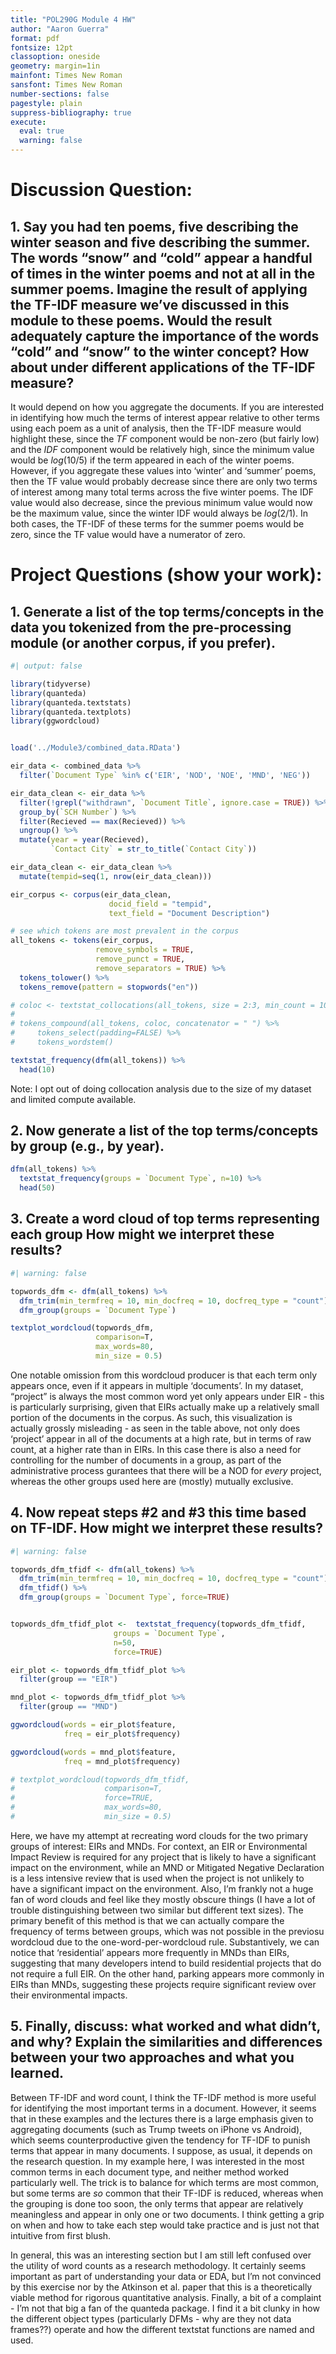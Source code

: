 ```yaml
---
title: "POL290G Module 4 HW"
author: "Aaron Guerra"
format: pdf
fontsize: 12pt
classoption: oneside
geometry: margin=1in
mainfont: Times New Roman
sansfont: Times New Roman
number-sections: false
pagestyle: plain
suppress-bibliography: true
execute:
  eval: true
  warning: false
---
```


# Discussion Question:

## 1. Say you had ten poems, five describing the winter season and five describing the summer. The words “snow” and “cold” appear a handful of times in the winter poems and not at all in the summer poems. Imagine the result of applying the TF-IDF measure we’ve discussed in this module to these poems. Would the result adequately capture the importance of the words “cold” and “snow” to the winter concept? How about under different applications of the TF-IDF measure?

It would depend on how you aggregate the documents. If you are interested in identifying how much the terms of interest appear relative to other terms using each poem as a unit of analysis, then the TF-IDF measure would highlight these, since the *TF* component would be non-zero (but fairly low) and the *IDF* component would be relatively high, since the minimum value would be $log(10/5)$ if the term appeared in each of the winter poems. However, if you aggregate these values into 'winter' and 'summer' poems, then the TF value would probably decrease since there are only two terms of interest among many total terms across the five winter poems. The IDF value would also decrease, since the previous minimum value would now be the maximum value, since the winter IDF would always be $log(2/1)$. In both cases, the TF-IDF of these terms for the summer poems would be zero, since the TF value would have a numerator of zero.

# Project Questions (show your work):

## 1. Generate a list of the top terms/concepts in the data you tokenized from the pre-processing module (or another corpus, if you prefer).

```r
#| output: false

library(tidyverse)
library(quanteda)
library(quanteda.textstats)
library(quanteda.textplots)
library(ggwordcloud)


load('../Module3/combined_data.RData')

```

```r

eir_data <- combined_data %>% 
  filter(`Document Type` %in% c('EIR', 'NOD', 'NOE', 'MND', 'NEG'))

eir_data_clean <- eir_data %>% 
  filter(!grepl("withdrawn", `Document Title`, ignore.case = TRUE)) %>%
  group_by(`SCH Number`) %>% 
  filter(Recieved == max(Recieved)) %>% 
  ungroup() %>% 
  mutate(year = year(Recieved),
         `Contact City` = str_to_title(`Contact City`))

eir_data_clean <- eir_data_clean %>% 
  mutate(tempid=seq(1, nrow(eir_data_clean)))

eir_corpus <- corpus(eir_data_clean, 
                      docid_field = "tempid", 
                      text_field = "Document Description")

# see which tokens are most prevalent in the corpus
all_tokens <- tokens(eir_corpus,  
                   remove_symbols = TRUE,
                   remove_punct = TRUE,
                   remove_separators = TRUE) %>% 
  tokens_tolower() %>%
  tokens_remove(pattern = stopwords("en"))

# coloc <- textstat_collocations(all_tokens, size = 2:3, min_count = 10)
# 
# tokens_compound(all_tokens, coloc, concatenator = " ") %>%
#     tokens_select(padding=FALSE) %>% 
#     tokens_wordstem()

textstat_frequency(dfm(all_tokens)) %>% 
  head(10)

```

Note: I opt out of doing collocation analysis due to the size of my dataset and limited compute available. 

## 2. Now generate a list of the top terms/concepts by group (e.g., by year).

```r

dfm(all_tokens) %>% 
  textstat_frequency(groups = `Document Type`, n=10) %>% 
  head(50)

```

## 3. Create a word cloud of top terms representing each group How might we interpret these results?

```r
#| warning: false

topwords_dfm <- dfm(all_tokens) %>% 
  dfm_trim(min_termfreq = 10, min_docfreq = 10, docfreq_type = "count") %>% 
  dfm_group(groups = `Document Type`)

textplot_wordcloud(topwords_dfm, 
                   comparison=T,
                   max_words=80,
                   min_size = 0.5)

```

One notable omission from this wordcloud producer is that each term only appears once, even if it appears in multiple 'documents'. In my dataset, "project" is always the most common word yet only appears under EIR - this is particularly surprising, given that EIRs actually make up a relatively small portion of the documents in the corpus. As such, this visualization is actually grossly misleading - as seen in the table above, not only does 'project' appear in all of the documents at a high rate, but in terms of raw count, at a higher rate than in EIRs. In this case there is also a need for controlling for the number of documents in a group, as part of the administrative process gurantees that there will be a NOD for *every* project, whereas the other groups used here are (mostly) mutually exclusive.

## 4. Now repeat steps #2 and #3 this time based on TF-IDF. How might we interpret these results?

```r
#| warning: false

topwords_dfm_tfidf <- dfm(all_tokens) %>%
  dfm_trim(min_termfreq = 10, min_docfreq = 10, docfreq_type = "count")  %>% 
  dfm_tfidf() %>% 
  dfm_group(groups = `Document Type`, force=TRUE)


topwords_dfm_tfidf_plot <-  textstat_frequency(topwords_dfm_tfidf,
                       groups = `Document Type`,
                       n=50,
                       force=TRUE) 

eir_plot <- topwords_dfm_tfidf_plot %>% 
  filter(group == "EIR") 

mnd_plot <- topwords_dfm_tfidf_plot %>% 
  filter(group == "MND")

ggwordcloud(words = eir_plot$feature, 
            freq = eir_plot$frequency)

ggwordcloud(words = mnd_plot$feature, 
            freq = mnd_plot$frequency)

# textplot_wordcloud(topwords_dfm_tfidf, 
#                    comparison=T,
#                    force=TRUE,
#                    max_words=80,
#                    min_size = 0.5)


```

Here, we have my attempt at recreating word clouds for the two primary groups of interest: EIRs and MNDs. For context, an EIR or Environmental Impact Review is required for any project that is likely to have a significant impact on the environment, while an MND or Mitigated Negative Declaration is a less intensive review that is used when the project is not unlikely to have a significant impact on the environment. Also, I'm frankly not a huge fan of word clouds and feel like they mostly obscure things (I have a lot of trouble distinguishing between two similar but different text sizes). The primary benefit of this method is that we can actually compare the frequency of terms between groups, which was not possible in the previosu wordcloud due to the one-word-per-wordcloud rule. Substantively, we can notice that 'residential' appears more frequently in MNDs than EIRs, suggesting that many developers intend to build residential projects that do not require a full EIR. On the other hand, parking appears more commonly in EIRs than MNDs, suggesting these projects require significant review over their environmental impacts.

## 5. Finally, discuss: what worked and what didn’t, and why? Explain the similarities and differences between your two approaches and what you learned.

Between TF-IDF and word count, I think the TF-IDF method is more useful for identifying the most important terms in a document. However, it seems that in these examples and the lectures there is a large emphasis given to aggregating documents (such as Trump tweets on iPhone vs Android), which seems counterproductive given the tendency for TF-IDF to punish terms that appear in many documents. I suppose, as usual, it depends on the research question. In my example here, I was interested in the most common terms in each document type, and neither method worked particularly well. The trick is to balance for which terms are most common, but some terms are *so* common that their TF-IDF is reduced, whereas when the grouping is done too soon, the only terms that appear are relatively meaningless and appear in only one or two documents. I think getting a grip on when and how to take each step would take practice and is just not that intuitive from first blush.

In general, this was an interesting section but I am still left confused over the utility of word counts as a research methodology. It certainly seems important as part of understanding your data or EDA, but I'm not convinced by this exercise nor by the Atkinson et al. paper that this is a theoretically viable method for rigorous quantitative analysis. Finally, a bit of a complaint - I'm not that big a fan of the quanteda package. I find it a bit clunky in how the different object types (particularly DFMs - why are they not data frames??) operate and how the different textstat functions are named and used. 




